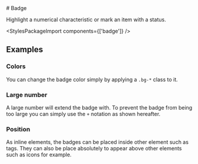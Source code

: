 
<Meta of={badgeStories} />

<div className="docs-title">
  # Badge

  <link-design of={JSON.stringify(badgeStories)}></link-design>
</div>

<PackageTag meta={meta}/>

<div className="lead">Highlight a numerical characteristic or mark an item with a status.</div>

<Canvas sourceState="shown" of={badgeStories.Default} />
<div className="hide-col-default">
  <Controls of={badgeStories.Default} />
</div>

<StylesPackageImport components={['badge']} />

## Examples

### Colors

You can change the badge color simply by applying a `.bg-*` class to it.

<Canvas of={badgeStories.Colors} />

### Large number

A large number will extend the badge with.
To prevent the badge from being too large you can simply use the `+` notation as shown hereafter.

<Canvas of={badgeStories.LargeNumber} />

### Position

As inline elements, the badges can be placed inside other element such as tags.
They can also be place absolutely to appear above other elements such as icons for example.

<Canvas of={badgeStories.Position} />

